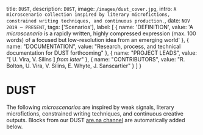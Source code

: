 
  title: `DUST`,
  description: `DUST`,
  image: `/images/dust_cover.jpg`,
  intro: `A microscenario collection inspired by literary microfictions, constrained writing techniques, and continuous production.`,
  date: `NOV 2019 – PRESENT`,
  tags: ['Scenarios'],
  label: [
    { 
      name: 'DEFINITION',
      value: 'A *microscenario* is a rapidly written, highly compressed expression (max. 100 words) of a focused but low-resolution idea from an emerging world'
    },
    {
      name: "DOCUMENTATION",
      value: "Research, process, and technical documentation for DUST forthcoming"
    },
    {
      name: "PROJECT LEADS",
      value: "[ U. Vira, V. Silins ] *from later*"
    },
    {
      name: "CONTRIBUTORS",
      value: "R. Bolton, U. Vira, V. Silins, E. Whyte, J. Sanscartier"
    }
  ]
}

# DUST

<Label meta={meta} />

The following *microscenarios* are inspired by weak signals, literary microfictions, constrained writing techniques, and continuous creative outputs. Blocks from our DUST [are.na channel](https://www.are.na/from-later/dust-kq-fkdsqrss) are automatically added below.

<DustEntries />


